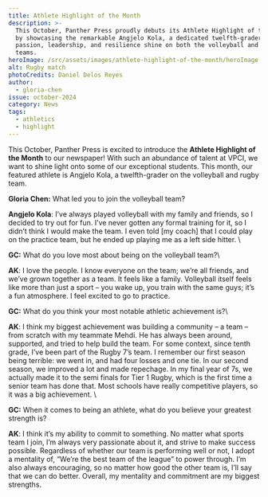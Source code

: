 ```yaml
---
title: Athlete Highlight of the Month
description: >-
  This October, Panther Press proudly debuts its Athlete Highlight of the Month
  by showcasing the remarkable Angjelo Kola, a dedicated twelfth-grader whose
  passion, leadership, and resilience shine on both the volleyball and rugby
  teams.
heroImage: /src/assets/images/athlete-highlight-of-the-month/heroImage.jpg
alt: Rugby match
photoCredits: Daniel Delos Reyes
author:
  - gloria-chen
issue: october-2024
category: News
tags:
  - athletics
  - highlight
---
```

This October, Panther Press is excited to introduce the **Athlete Highlight of the Month** to our newspaper! With such an abundance of talent at VPCI, we want to shine light onto some of our exceptional students. This month, our featured athlete is Angjelo Kola, a twelfth-grader on the volleyball and rugby team. 

**Gloria Chen:** What led you to join the volleyball team?

**Angjelo Kola**: I’ve always played volleyball with my family and friends, so I decided to try out for fun. I’ve never gotten any formal training for it, so I didn’t think I would make the team. I even told \[my coach] that I could play on the practice team, but he ended up playing me as a left side hitter. \\

**GC:** What do you love most about being on the volleyball team?\\

**AK**: I love the people. I know everyone on the team; we’re all friends, and we’ve grown together as a team. It feels like a family. Volleyball itself feels like more than just a sport – you wake up, you train with the same guys; it’s a fun atmosphere. I feel excited to go to practice. 

**GC:** What do you think your most notable athletic achievement is?\\

**AK**: I think my biggest achievement was building a community – a team – from scratch with my teammate Mehdi. He has always been around, supported, and tried to help build the team. For some context, since tenth grade, I’ve been part of the Rugby 7’s team. I remember our first season being terrible: we went in, and had four losses and one tie. In our second season, we improved a lot and made repechage. In my final year of 7s, we actually made it to the semi finals for Tier 1 Rugby, which is the first time a senior team has done that. Most schools have really competitive players, so it was a big achievement. \\

**GC:** When it comes to being an athlete, what do you believe your greatest strength is?

**AK**: I think it’s my ability to commit to something. No matter what sports team I join, I’m always very passionate about it, and strive to make success possible. Regardless of whether our team is performing well or not, I adopt a mentality of, “We’re the best team of the league” to power through. I’m also always encouraging, so no matter how good the other team is, I’ll say that we can do better. Overall, my mentality and commitment are my biggest strengths. 
